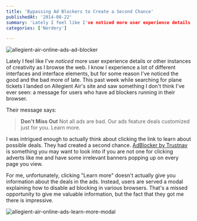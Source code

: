 ```yaml
---
title: 'Bypassing Ad Blockers to Create a Second Chance'
publishedAt: '2014-08-22'
summary: 'Lately I feel like I've noticed more user experience details or other instances of creativity as I browse the web. I know I experience a lot of different interfaces and interface elements, but for s...'
categories: ['Nerdery']

---
```


<Image src="/images/blog/bypassing-ad-blockers-to-create-a-second-chance/e6bd1-allegient-air-online-ads-ad-blocker.png" alt="allegient-air-online-ads-ad-blocker" width={800} height={600} />

Lately I feel like I've *noticed* more user experience details or other instances of creativity as I browse the web. I know I experience a lot of different interfaces and interface elements, but for some reason I've noticed the good and the bad more of late. This past week while searching for plane tickets I landed on Allegient Air's site and saw something I don't think I've ever seen: a message for users who have ad blockers running in their browser.

Their message says:

> **Don't Miss Out** Not all ads are bad. Our ads feature deals customized just for you. Learn more.

I was intrigued enough to actually think about clicking the link to learn about possible deals. They had created a second chance. [AdBlocker by Trustnav](https://chrome.google.com/webstore/detail/adblocker-by-trustnav/dgbldpiollgaehnlegmfhioconikkjjh) is something you may want to look into if you are not one for clicking adverts like me and have some irrelevant banners popping up on every page you view.

For me, unfortunately, clicking "Learn more" doesn't actually give you information about the deals in the ads. Instead, users are served a modal explaining how to disable ad blocking in various browsers. That's a missed opportunity to give me valuable information, but the fact that they got me there is impressive.

<Image src="/images/blog/bypassing-ad-blockers-to-create-a-second-chance/ced31-allegient-air-online-ads-learn-more-modal.png" alt="allegient-air-online-ads-learn-more-modal" width={800} height={600} />
